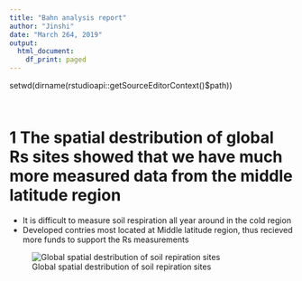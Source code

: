 ```yaml
---
title: "Bahn analysis report"
author: "Jinshi"
date: "March 264, 2019"
output:
  html_document:
    df_print: paged
---
```

setwd(dirname(rstudioapi::getSourceEditorContext()$path))



```r

```

```r

```
# 1 The spatial destribution of global Rs sites showed that we have much more measured data from the middle latitude region
* It is difficult to measure soil respiration all year around in the cold region
* Developed contries most located at Middle latitude region, thus recieved more funds to support the Rs measurements 

![Global spatial destribution of soil repiration sites](SRDB_V4_Fig1.png)


